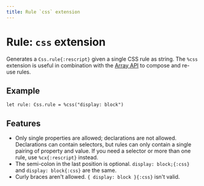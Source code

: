 ```yaml
---
title: Rule `css` extension
---
```


# Rule: `css` extension

Generates a `Css.rule{:rescript}` given a single CSS rule as string. The `%css` extension is useful in combination with the [Array API](./array) to compose and re-use rules.

## Example

```rescript
let rule: Css.rule = %css("display: block")
```

## Features

- Only single properties are allowed; declarations are not allowed. Declarations can contain selectors, but rules can only contain a single pairing of property and value. If you need a selector or more than one rule, use `%cx{:rescript}` instead.
- The semi-colon in the last position is optional. `display: block;{:css}` and `display: block{:css}` are the same.
- Curly braces aren't allowed. `{ display: block }{:css}` isn't valid.
